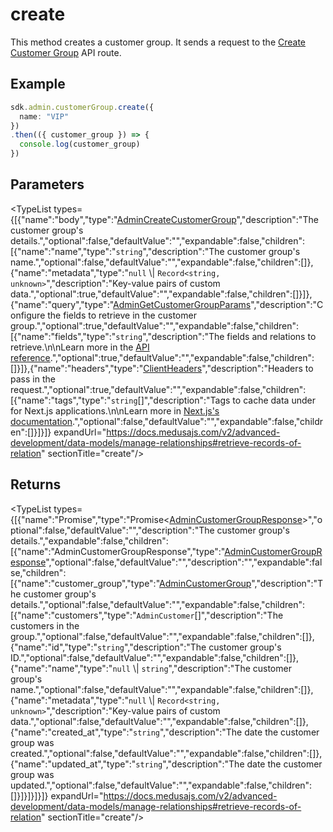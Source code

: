 
# create

This method creates a customer group. It sends a request to the
[Create Customer Group](https://docs.medusajs.com/v2/api/admin#customer-groups\_postcustomergroups)
API route.

## Example

```ts
sdk.admin.customerGroup.create({
  name: "VIP"
})
.then(({ customer_group }) => {
  console.log(customer_group)
})
```

## Parameters

<TypeList types={[{"name":"body","type":"[AdminCreateCustomerGroup](../../../../../types/HttpTypes/interfaces/types.HttpTypes.AdminCreateCustomerGroup/page.mdx)","description":"The customer group's details.","optional":false,"defaultValue":"","expandable":false,"children":[{"name":"name","type":"`string`","description":"The customer group's name.","optional":false,"defaultValue":"","expandable":false,"children":[]},{"name":"metadata","type":"`null` \\| `Record<string, unknown>`","description":"Key-value pairs of custom data.","optional":true,"defaultValue":"","expandable":false,"children":[]}]},{"name":"query","type":"[AdminGetCustomerGroupParams](../../../../../types/HttpTypes/interfaces/types.HttpTypes.AdminGetCustomerGroupParams/page.mdx)","description":"Configure the fields to retrieve in the customer group.","optional":true,"defaultValue":"","expandable":false,"children":[{"name":"fields","type":"`string`","description":"The fields and relations to retrieve.\n\nLearn more in the [API reference](https://docs.medusajs.com/v2/api/store#select-fields-and-relations).","optional":true,"defaultValue":"","expandable":false,"children":[]}]},{"name":"headers","type":"[ClientHeaders](../../../types/js_sdk.admin.ClientHeaders/page.mdx)","description":"Headers to pass in the request.","optional":true,"defaultValue":"","expandable":false,"children":[{"name":"tags","type":"`string`[]","description":"Tags to cache data under for Next.js applications.\n\nLearn more in [Next.js's documentation](https://nextjs.org/docs/app/building-your-application/caching#fetch-optionsnexttags-and-revalidatetag).","optional":false,"defaultValue":"","expandable":false,"children":[]}]}]} expandUrl="https://docs.medusajs.com/v2/advanced-development/data-models/manage-relationships#retrieve-records-of-relation" sectionTitle="create"/>

## Returns

<TypeList types={[{"name":"Promise","type":"Promise&#60;[AdminCustomerGroupResponse](../../../../../types/HttpTypes/interfaces/types.HttpTypes.AdminCustomerGroupResponse/page.mdx)&#62;","optional":false,"defaultValue":"","description":"The customer group's details.","expandable":false,"children":[{"name":"AdminCustomerGroupResponse","type":"[AdminCustomerGroupResponse](../../../../../types/HttpTypes/interfaces/types.HttpTypes.AdminCustomerGroupResponse/page.mdx)","optional":false,"defaultValue":"","description":"","expandable":false,"children":[{"name":"customer_group","type":"[AdminCustomerGroup](../../../../../types/HttpTypes/interfaces/types.HttpTypes.AdminCustomerGroup/page.mdx)","description":"The customer group's details.","optional":false,"defaultValue":"","expandable":false,"children":[{"name":"customers","type":"`AdminCustomer`[]","description":"The customers in the group.","optional":false,"defaultValue":"","expandable":false,"children":[]},{"name":"id","type":"`string`","description":"The customer group's ID.","optional":false,"defaultValue":"","expandable":false,"children":[]},{"name":"name","type":"`null` \\| `string`","description":"The customer group's name.","optional":false,"defaultValue":"","expandable":false,"children":[]},{"name":"metadata","type":"`null` \\| `Record<string, unknown>`","description":"Key-value pairs of custom data.","optional":false,"defaultValue":"","expandable":false,"children":[]},{"name":"created_at","type":"`string`","description":"The date the customer group was created.","optional":false,"defaultValue":"","expandable":false,"children":[]},{"name":"updated_at","type":"`string`","description":"The date the customer group was updated.","optional":false,"defaultValue":"","expandable":false,"children":[]}]}]}]}]} expandUrl="https://docs.medusajs.com/v2/advanced-development/data-models/manage-relationships#retrieve-records-of-relation" sectionTitle="create"/>
